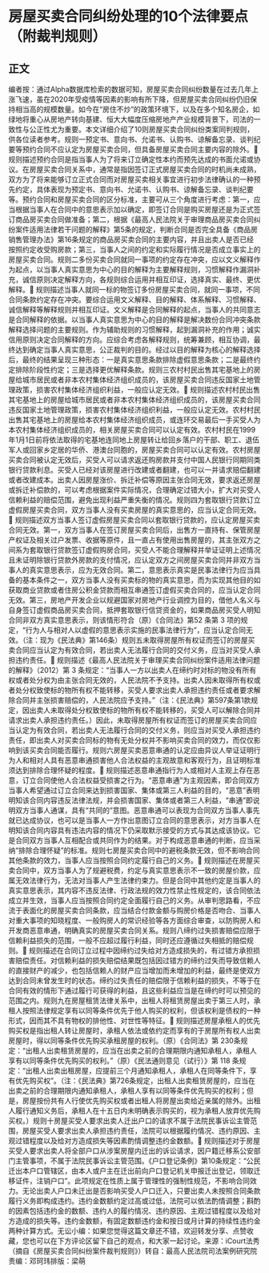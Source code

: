 # 房屋买卖合同纠纷处理的10个法律要点（附裁判规则）
## 正文
编者按：通过Alpha数据库检索的数据可知，房屋买卖合同纠纷数量在过去几年上涨飞速，虽在2020年受疫情等因素的影响有所下降，但房屋买卖合同纠纷仍旧保持相当高的规模数量。如今在“房住不炒”的政策环境下，以及在多个知名房企，如绿地将重心从房地产转向基建、恒大大幅度压缩房地产产业规模背景下，司法的一致性与公正性尤为重要。本文详细介绍了10则房屋买卖合同纠纷类案同判规则，供各位读者参考。规则一预定书、意向书、允诺书、认购书、谅解备忘录、谈判纪要等预约合同不应认定为房屋买卖合同，但具备房屋买卖合同主要内容的除外。🔹 规则描述预约合同是指当事人为了将来订立确定性本约而预先达成的书面允诺或协议。在房屋买卖合同关系中，通常是指因签订正式房屋买卖合同的时机尚未成熟，双方为了将来能够订立正式合同而对房屋买卖相关事宜进行初步法律确认的一种预先约定，具体表现为预定书、意向书、允诺书、认购书、谅解备忘录、谈判纪要等。预约合同和房屋买卖合同的区分标准，主要可从三个角度进行考虑：第一，应当根据当事人在合同中的意思表示加以确定，即签订合同是购买房屋还是为正式签订商品房买卖合同做准备；第二，根据《最高人民法院关于审理商品房买卖合同纠纷案件适用法律若干问题的解释》第5条的规定，判断合同是否完全具备《商品房销售管理办法》第16条规定的商品房买卖合同的主要内容，并且出卖人是否已经按照约定收受购房款；第三，当事人之间的约定和实际履行情况是否成立事实上的房屋买卖合同。规则二多份买卖合同就同一事项的约定存在冲突，应以文义解释作为起点，以当事人真实意思为中心的目的解释为主要解释规则，习惯解释作漏洞补充，诚信原则决定解释方向，各规则综合运用并相互印证，选择真实、最终、更优解释。🔹 规则描述当事人就同一标的物签订多份房屋买卖合同，就同一事项，不同合同条款约定存在冲突。要综合运用文义解释、目的解释、体系解释、习惯解释、诚信解释等解释规则并相互印证。文义解释是合同解释的起点，当事人的共同意志是合同解释的依据。以当事人真实意思为中心的目的解释是解决数份合同冲突条款解释选择问题的主要规则。作为辅助规则的习惯解释，起到漏洞补充的作用；诚实信用原则决定合同解释的方向。应综合考虑各解释规则，统筹兼顾，相互协调，最终达到确定当事人真实意思，公正裁判的目的。经过以目的解释为核心的解释选择后，最终的结果呈现三种形态：一是真实意思条款排除虚假意思条款；二是最终约定排除阶段性约定；三是选择更优解释条款。规则三农村村民出售其宅基地上的房屋给城市居民或者非本农村集体经济组织成员的，该房屋买卖合同违反国家土地管理政策，损害农村集体经济组织利益，一般应认定无效。🔹 规则描述农村村民出售其宅基地上的房屋给城市居民或者非本农村集体经济组织成员的，该房屋买卖合同违反国家土地管理政策，损害农村集体经济组织利益，一般应认定无效。农村村民出售其宅基地上的房屋给本农村集体经济组织成员，或连环交易最后一手买受人为本农村集体经济组织成员的，相关房屋买卖合同可以认定有效。农村村民在1999年1月1日前将依法取得的宅基地连同地上房屋转让给回乡落户的干部、职工、退伍军人或回家乡定居的华侨、港澳台同胞的，房屋买卖合同可以认定有效。农村房屋买卖合同被认定无效后，买受人可以请求返还购房款并支付中国人民银行同期同类银行贷款利息。买受人已经对该房屋进行改建或者翻建，也可以一并请求赔偿翻建或者改建成本。出卖人因房屋涨价、拆迁补偿等原因主张合同无效，要求返还房屋或拆迁补偿款的，可以考虑根据案件实际情况，合理确定过错大小，扩大对买受人信赖利益的赔偿范围，避免出现利益严重失衡的情况。规则四为套取银行贷款订立虚假房屋买卖合同，双方当事人没有买卖房屋的真实意思的，应当认定合同无效。🔹 规则描述双方当事人签订虚假房屋买卖合同以套取银行贷款的，应认定房屋买卖合同无效。第一，双方当事人在签订房屋买卖合同后，出售方一直持有、保管房屋产权证及相关过户发票、收据等原件，且一直占有使用出售房屋的，其主张双方之间系为套取银行贷款签订虚假购房合同，买受人不能合理解释并举证证明上述情况且未证明除银行贷款外房款的支付情况，应认定双方之间房屋买卖合同并非双方当事人的真实意思表示，应为无效合同。第二，意思表示真实是民事法律行为应当具备的基本条件之一，双方当事人没有买卖标的物的真实意思，而为实现其他目的如获取商业贷款或者住房公积金贷款而相互串通签订虚假买卖合同的，应当认定合同无效。第三，房地产开发企业以规避国家对房地产行业调控为目的，借他人名义与自身签订虚假商品房买卖合同，抵押套取银行信贷资金的，如果商品房买受人明知合同非双方真实意思表示，则该情形符合（原）《合同法》第52 条第 3 项的规定，“行为人与相对人以虚假的意思表示实施的民事法律行为”，应当认定合同无效。（注：现为《民法典》第146条）规则五未取得房屋所有权证而签订的房屋买卖合同应当认定为有效合同，若出卖人无法履行合同的交付义务，应当对买受人承担违约责任。🔹 规则描述《最高人民法院关于审理买卖合同纠纷案件适用法律问题的解释》（2012）第 3 条规定：“当事人一方以出卖人在缔约时对标的物没有所有权或者处分权为由主张合同无效的，人民法院不予支持。出卖人因未取得所有权或者处分权致使标的物所有权不能转移，买受人要求出卖人承担违约责任或者要求解除合同并主张损害赔偿的，人民法院应予支持。”（注：《民法典》第597条第1款规定，因出卖人未取得处分权致使标的物所有权不能转移的，买受人可以解除合同并请求出卖人承担违约责任。）因此，未取得房屋所有权证而签订的房屋买卖合同应当认定为有效合同，若出卖人无法履行合同的交付义务，则应当对买受人承担违约责任，即出卖人对买卖合同标的物有无处分权并不影响买卖合同的效力，而仅仅影响到该买卖合同能否履行。规则六房屋买卖恶意串通的认定应由异议人举证证明行为人和相对人具有恶意串通损害他人合法权益的主观故意和客观行为，且证明标准须达到排除合理怀疑的程度。🔹 规则描述恶意串通指行为人或相对人主观上存在恶意，订立合同使他人合法权益受损害之行为。“恶意串通”为主观因素，即合同双方当事人希望通过订立合同来达到损害国家、集体或第三人利益的目的，“恶意”表明明知该合同内容违反法律法规，并会损害国家、集体或者第三人利益，“串通”即说明双方当事人通谋，具有“共同的”意图。恶意串通可以表现为合同双方当事人事先就已达成协议，也可以是当事人一方作出意图订立合同的意思表示，对方当事人在明知该合同内容具有违法内容的情况下仍采取默示接受的方式与其达成该协议。它是合同双方当事人互相配合或共同作为的结果。对于构成恶意串通的判断，应当采纳“排除合理怀疑”的标准。规则七房屋买卖合同中的避税条款无效，但不影响合同其他条款的效力，当事人应当按照合同约定履行自己的义务。🔹 规则描述在房屋买卖合同中，双方当事人为了规避税费，约定与真实意思表示不一致的房屋价款，应属无效法律行为，无法对当事人产生法律约束力。但是合同中其他约定是当事人的真实意思表示，其内容不违反法律、行政法规的效力性禁止性规定的，该合同依法成立并生效，当事人应当按照合同约定全面履行自己的义务。从审判思路看，不应流于表面化的房屋买卖合同条款，应当结合付款金额与购房价格是否吻合、当事人对重大事项的知晓程度、一般购房人的常识经验等各方面综合审查，以防购房人和开发商恶意串通，明确真实的房屋买卖合同关系。规则八缔约过失损害赔偿应限于信赖利益损失的范围，一般不应超过履行利益，同时还应遵循过失相抵的赔偿规则。🔹 规则描述在合同订立过程中因缔约过失给对方造成损失的，有过错方承担损害赔偿责任。对信赖利益的损失赔偿结果既包括因过错方的缔约过失而导致信赖人的直接财产的减少，也包括信赖人的财产应当增加而未增加的利益，最终是使双方达到合同未曾发生时的状态。缔约过失责任的赔偿限于信赖利益的损失，不等于在合同有效的情形下通过履行可获得的利益，且这些利益应当是在缔约时可以预见的范围之内。规则九在房屋租赁法律关系中，出租人将租赁房屋出卖于第三人时，承租人按照法律规定享有以同等条件优先于他人购买的权利，但该权利是债权的一种形式，因而其不具有物权的排他性、对世性等特征。🔹 规则描述房屋承租人的优先购买权是指出租人转让房屋时，承租人依法或依约定而享有的于房屋所有权人出卖房屋时，得以同等条件优先购买承租房屋的权利。（原）《合同法》第 230条规定：“出租人出卖租赁房屋的，应当在出卖之前的合理期限内通知承租人，承租人享有以同等条件优先购买的权利。”（原）《民法通则意见（试行）》第 118 条规定：“出租人出卖出租房屋，应提前三个月通知承租人，承租人在同等条件下，享有优先购买权”。（注：《民法典》第726条规定，出租人出卖租赁房屋的，应当在出卖之前的合理期限内通知承租人，承租人享有以同等条件优先购买的权利；但是，房屋按份共有人行使优先购买权或者出租人将房屋出卖给近亲属的除外。出租人履行通知义务后，承租人在十五日内未明确表示购买的，视为承租人放弃优先购买权。）规则十房屋买受人要求出卖人迁出户口的请求不属于法院民事诉讼主管范围，房屋买受人要求出卖人承担违约责任，法院可以根据履约情况、违约原因、主观过错程度以及给对方造成损失等因素酌情调整违约金数额。🔹 规则描述对于房屋买受人要求出卖人将全部户口从涉案房屋内迁出的诉讼请求，因户籍迁移系公安部门主管事项，不属于法院民事诉讼主管范围。《户口登记条例》第10条规定：“公民迁出本户口管辖区，由本人或户主在迁出前向户口登记机关申报迁出登记，领取迁移证件，注销户口”。此项规定在性质上属于管理性的强制性规范，不影响合同效力。无论出卖人户口未迁出是否影响买受人户口迁入，只要出卖人未按照合同条款履行义务即构成违约。违约金数额约定过高或过低，法院可以依法酌情调整；斟酌的因素包括违约金的数额、违约人的履约情况、违约原因、主观过错程度以及给对方造成的损失等。违约金数额，有固定数额违约金和按日或月计算的持续性违约金两种计算方式。无讼小编：如果您觉得这篇文章还不错，欢迎转发分享、点赞收藏，您也可以在下方评论区留下自己的观点，和大家一起讨论。来源：iCourt法秀（摘自《房屋买卖合同纠纷案件裁判规则》）转自：最高人民法院司法案例研究院责编：邓珂玮排版：梁萌